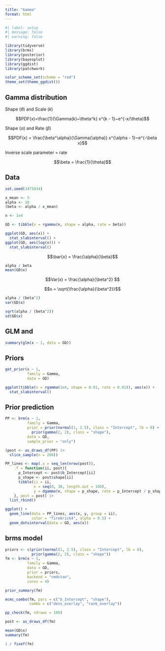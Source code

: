 ```yaml
---
title: "Gamma"
format: html
---
```


```r
#| label: setup
#| message: false
#| warning: false

library(tidyverse)
library(brms)
library(posterior)
library(bayesplot)
library(ggdist)
library(patchwork)

color_scheme_set(scheme = "red")
theme_set(theme_ggdist())
```

## Gamma distribution

Shape ($\theta$) and Scale ($k$)

$$PDF(x)=\frac{1}{\Gamma(k)~\theta^k} x^{k - 1}~e^{-x/\theta}$$



Shape ($\alpha$) and Rate ($\beta$)

$$PDF(x) = \frac{\beta^\alpha}{\Gamma(\alpha)} x^{\alpha - 1}~e^{-\beta x}$$

Inverse scale parameter = rate

$$\beta = \frac{1}{\theta}$$


## Data

```r
set.seed(3475934)

x_mean <- 5
alpha <- 10
(beta <- alpha / x_mean)

n <- 1e4

GD <- tibble(x = rgamma(n, shape = alpha, rate = beta))

ggplot(GD, aes(x)) +
  stat_slabinterval() +
ggplot(GD, aes(log(x))) +
  stat_slabinterval()
```


$$\bar{x} = \frac{\alpha}{\beta}$$

```r
alpha / beta
mean(GD$x)
```

$$Var(x) = \frac{\alpha}{\beta^2} $$

$$s = \sqrt{\frac{\alpha}{\beta^2}}$$

```r
alpha / (beta^2)
var(GD$x)

sqrt(alpha / (beta^2))
sd(GD$x)
```

## GLM and 

```r
summary(glm(x ~ 1, data = GD))
```


## Priors

```r
get_prior(x ~ 1,
          family = Gamma,
          data = GD)
```

```r
ggplot(tibble(x = rgamma(1e4, shape = 0.01, rate = 0.01)), aes(x)) +
  stat_slabinterval()
```


## Prior prediction

```r
PP <- brm(x ~ 1,
          family = Gamma,
          prior = prior(normal(1, 2.5), class = "Intercept", lb = 0) +
            prior(gamma(2, 2), class = "shape"),
          data = GD,
          sample_prior = "only")

(post <- as_draws_df(PP) |> 
  slice_sample(n = 200))

PP_lines <- map(.x = seq_len(nrow(post)),
    .f = function(ii, post){
      p_Intercept <- post$b_Intercept[ii]
      p_shape <- post$shape[ii]
      tibble(ii = ii,
             x = seq(0, 30, length.out = 100),
             y = dgamma(x, shape = p_shape, rate = p_Intercept / p_shape))
    }, post = post) |> 
  list_rbind()

ggplot() +
  geom_line(data = PP_lines, aes(x, y, group = ii),
            color = "firebrick4", alpha = 0.5) +
  geom_dotsinterval(data = GD, aes(x))
```


## brms model

```r
priors <- c(prior(normal(1, 2.5), class = "Intercept", lb = 0),
            prior(gamma(2, 2), class = "shape"))
fm <- brm(x ~ 1,
          family = Gamma,
          data = GD,
          prior = priors,
          backend = "cmdstan",
          cores = 4)
```

```r
prior_summary(fm)
```

```r

mcmc_combo(fm, pars = c("b_Intercept", "shape"),
           combo = c("dens_overlay", "rank_overlay"))

pp_check(fm, ndraws = 100)
```


```r
post <- as_draws_df(fm)
```


```r

mean(GD$x)
summary(fm)

1 / fixef(fm)
```

